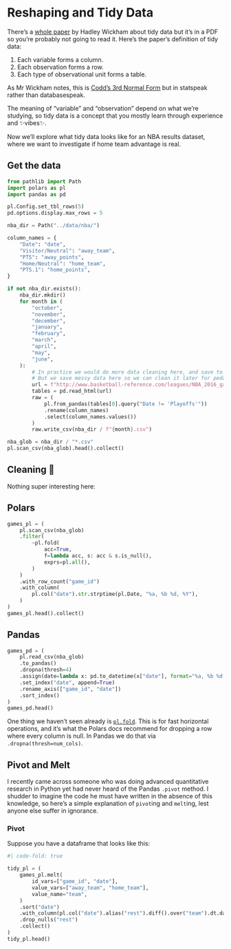 # Reshaping and Tidy Data

There's a [whole paper](https://vita.had.co.nz/papers/tidy-data.pdf) by Hadley Wickham about tidy data but it's in a PDF so you're probably not going to read it. Here's the paper's definition of tidy data:

1. Each variable forms a column.
2. Each observation forms a row.
3. Each type of observational unit forms a table.

As Mr Wickham notes, this is [Codd's 3rd Normal Form](https://en.wikipedia.org/wiki/Third_normal_form)
but in statspeak rather than databasespeak.

The meaning of "variable" and "observation" depend on what we're studying, so tidy data is a concept that you mostly learn through experience and ✨vibes✨.

Now we'll explore what tidy data looks like for an NBA results dataset, where we want to investigate if home team advantage is real.

## Get the data

``` python
from pathlib import Path
import polars as pl
import pandas as pd

pl.Config.set_tbl_rows(5)
pd.options.display.max_rows = 5

nba_dir = Path("../data/nba/")

column_names = {
    "Date": "date",
    "Visitor/Neutral": "away_team",
    "PTS": "away_points",
    "Home/Neutral": "home_team",
    "PTS.1": "home_points",
}

if not nba_dir.exists():
    nba_dir.mkdir()
    for month in (
        "october",
        "november",
        "december",
        "january",
        "february",
        "march",
        "april",
        "may",
        "june",
    ):
        # In practice we would do more data cleaning here, and save to parquet not CSV.
        # But we save messy data here so we can clean it later for pedagogical purposes.
        url = f"http://www.basketball-reference.com/leagues/NBA_2016_games-{month}.html"
        tables = pd.read_html(url)
        raw = (
            pl.from_pandas(tables[0].query("Date != 'Playoffs'"))
            .rename(column_names)
            .select(column_names.values())
        )
        raw.write_csv(nba_dir / f"{month}.csv")

nba_glob = nba_dir / "*.csv"
pl.scan_csv(nba_glob).head().collect()
```

## Cleaning 🧹

Nothing super interesting here:

::: {.panel-tabset}
## Polars

``` python
games_pl = (
    pl.scan_csv(nba_glob)
    .filter(
        ~pl.fold(
            acc=True,
            f=lambda acc, s: acc & s.is_null(),
            exprs=pl.all(),
        )
    )
    .with_row_count("game_id")
    .with_column(
        pl.col("date").str.strptime(pl.Date, "%a, %b %d, %Y"),
    )
)
games_pl.head().collect()
```

## Pandas

``` python
games_pd = (
    pl.read_csv(nba_glob)
    .to_pandas()
    .dropna(thresh=4)
    .assign(date=lambda x: pd.to_datetime(x["date"], format="%a, %b %d, %Y"))
    .set_index("date", append=True)
    .rename_axis(["game_id", "date"])
    .sort_index()
)
games_pd.head()
```
:::

One thing we haven't seen already is [`pl.fold`](https://pola-rs.github.io/polars-book/user-guide/dsl/folds.html).
This is for fast horizontal operations, and it's what the Polars docs recommend for dropping a row where every column is null. In Pandas we do that via `.dropna(thresh=num_cols)`.

## Pivot and Melt

I recently came across someone who was doing advanced quantitative research in Python yet had never heard of the Pandas `.pivot` method. I shudder to imagine the code he must have written in the absence of this knowledge, so here's a simple explanation of `pivot`ing and `melt`ing, lest anyone else suffer in ignorance.

### Pivot

Suppose you have a dataframe that looks like this:

``` python
#| code-fold: true

```


``` python
tidy_pl = (
    games_pl.melt(
        id_vars=["game_id", "date"],
        value_vars=["away_team", "home_team"],
        value_name="team",
    )
    .sort("date")
    .with_column(pl.col("date").alias("rest").diff().over("team").dt.days() - 1)
    .drop_nulls("rest")
    .collect()
)
tidy_pl.head()
```